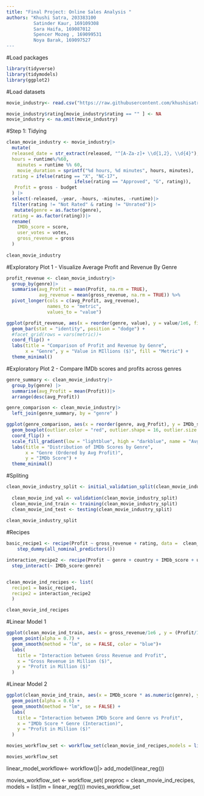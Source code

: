 ---
title: "Final Project: Online Sales Analysis "
authors: "Khushi Satra, 203383100
          Satinder Kaur, 169109308
          Sara Haifa, 169087012
          Spencer Mozeg , 169099531
          Noya Barak, 169097527
---


#Load packages
```{r}
library(tidyverse)
library(tidymodels)
library(ggplot2)
```
#Load datasets
```{r}
movie_industry<- read.csv("https://raw.githubusercontent.com/khushisatra/Final-Project/refs/heads/main/movies.csv")

movie_industry$rating[movie_industry$rating == "" ] <- NA
movie_industry <- na.omit(movie_industry)
```


#Step 1: Tidying 
```{r}

clean_movie_industry <- movie_industry|>
  mutate(
  released_date = str_extract(released, "^[A-Za-z]+ \\d{1,2}, \\d{4}"),
  hours = runtime%/%60,             
    minutes = runtime %% 60, 
    movie_duration = sprintf("%d hours, %d minutes", hours, minutes),
  rating = ifelse(rating == "X", "NC-17",
                         ifelse(rating == "Approved", "G", rating)),
   Profit = gross - budget
  ) |>
  select(-released, -year, -hours, -minutes, -runtime)|>
  filter(rating != "Not Rated" & rating != "Unrated")|>
   mutate(genre = as.factor(genre),
  rating = as.factor(rating))|>
  rename(
    IMDb_score = score,
    user_votes = votes,
    gross_revenue = gross
  )
  
clean_movie_industry

```

#Exploratory Plot 1 - Visualize Average Profit and Revenue By Genre
```{r}
profit_revenue <- clean_movie_industry|>
  group_by(genre)|>
  summarise(avg_Profit = mean(Profit, na.rm = TRUE),
            avg_revenue = mean(gross_revenue, na.rm = TRUE)) %>%
  pivot_longer(cols = c(avg_Profit, avg_revenue), 
               names_to = "metric", 
               values_to = "value")

ggplot(profit_revenue, aes(x = reorder(genre, value), y = value/1e6, fill = metric)) +
  geom_bar(stat = "identity", position = "dodge") +
  #facet_grid(rows = vars(metric))+
  coord_flip() +
  labs(title = "Comparison of Profit and Revenue by Genre",
       x = "Genre", y = "Value in MIllions ($)", fill = "Metric") +
  theme_minimal()
```

#Exploratory Plot 2 - Compare IMDb scores and profits across genres
```{r}
genre_summary <- clean_movie_industry|>
  group_by(genre) |>
  summarise(avg_Profit = mean(Profit))|>
  arrange(desc(avg_Profit))

genre_comparison <- clean_movie_industry|>
  left_join(genre_summary, by = "genre" )

ggplot(genre_comparison, aes(x = reorder(genre, avg_Profit), y = IMDb_score, fill = avg_Profit)) +
  geom_boxplot(outlier.color = "red", outlier.shape = 16, outlier.size = 2) +
  coord_flip() +
  scale_fill_gradient(low = "lightblue", high = "darkblue", name = "Avg Profit") +
  labs(title = "Distribution of IMDb Scores by Genre", 
       x = "Genre (Ordered by Avg Profit)", 
       y = "IMDb Score") +
  theme_minimal()
```

#Spliting 
```{r}
clean_movie_industry_split <- initial_validation_split(clean_movie_industry, prop = c(0.6,0.2)) 
  
  clean_movie_ind_val <- validation(clean_movie_industry_split)
  clean_movie_ind_train <- training(clean_movie_industry_split)
  clean_movie_ind_test <- testing(clean_movie_industry_split)
  
clean_movie_industry_split
```

#Recipes
```{r}
basic_recipe1 <- recipe(Profit ~ gross_revenue + rating, data =  clean_movie_ind_train)|> 
    step_dummy(all_nominal_predictors()) 

interaction_recipe2 <- recipe(Profit ~ genre + country + IMDb_score + user_votes + budget, data = clean_movie_ind_train) |>
  step_interact(~ IMDb_score:genre) 


clean_movie_ind_recipes <- list(
  recipe1 = basic_recipe1,
  recipe2 = interaction_recipe2
  )

clean_movie_ind_recipes
```
#Linear Model 1 
```{r}
ggplot(clean_movie_ind_train, aes(x = gross_revenue/1e6 , y = (Profit/1e6), colour = rating)) +
  geom_point(alpha = 0.7) +
  geom_smooth(method = "lm", se = FALSE, color = "blue")+
  labs(
    title = "Interaction between Gross Revenue and Profit",
    x = "Gross Revenue in Million ($)",
    y = "Profit in Million ($)"
  )
```

#Linear Model 2
```{r}
ggplot(clean_movie_ind_train, aes(x = IMDb_score * as.numeric(genre), y = Profit/1e6)) +
  geom_point(alpha = 0.6) +
  geom_smooth(method = "lm", se = FALSE) +
  labs(
    title = "Interaction between IMDb Score and Genre vs Profit",
    x = "IMDb Score * Genre (Interaction)",
    y = "Profit in Million ($)"
  )

```
```{r}
movies_workflow_set <- workflow_set(clean_movie_ind_recipes,models = list(lm= linear_reg()), cross = FALSE)

movies_workflow_set
```

linear_model_workflow<- workflow()|>
  add_model(linear_reg())

movies_workflow_set <- workflow_set(
    preproc = clean_movie_ind_recipes,
    models = list(lm = linear_reg()))
movies_workflow_set


